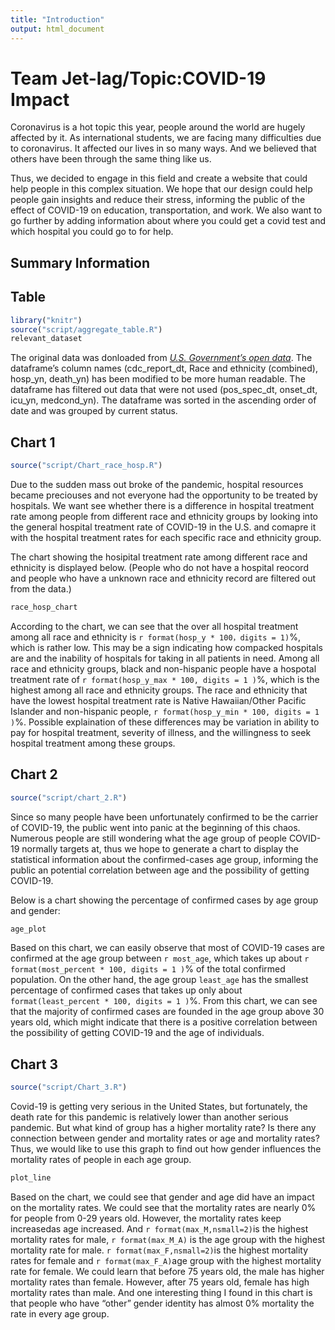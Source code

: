 ```yaml
---
title: "Introduction"
output: html_document
---
```


# Team Jet-lag/Topic:COVID-19 Impact

Coronavirus is a hot topic this year, people around the world are hugely affected by it. As international students, we are facing many difficulties due to coronavirus. It affected our lives in so many ways. And we believed that others have been through the same thing like us. 

Thus, we decided to engage in this field and create a website that could help people in this complex situation. We hope that our design could help people gain insights and reduce their stress, informing the public of the effect of COVID-19 on education, transportation, and work. We also want to go further by adding information about where you could get a covid test and which hospital you could go to for help. 



## Summary Information




## Table
```r
library("knitr")
source("script/aggregate_table.R")
relevant_dataset
```
The original data was donloaded from [_U.S. Government's open data_](https://catalog.data.gov/dataset/covid-19-case-surveillance-public-use-data).
The dataframe's column names (cdc_report_dt, Race and ethnicity (combined), hosp_yn, death_yn) has been modified to be more human readable. The dataframe has filtered out data that were not used (pos_spec_dt, onset_dt, icu_yn, medcond_yn). The dataframe was sorted in the ascending order of date and was grouped by current status.



## Chart 1
```r
source("script/Chart_race_hosp.R")
```
Due to the sudden mass out broke of the pandemic, hospital resources became 
preciouses and not everyone had the opportunity to be treated by hospitals. We
want see whether there is a difference in hospital treatment rate among people 
from different race and ethnicity groups by looking into the general hospital
treatment rate of COVID-19 in the U.S. and comapre it with the hospital 
treatment rates for each specific race and ethnicity group.

The chart showing the hosipital treatment rate among different race and 
ethnicity is displayed below.
(People who do not have a hospital reocord and people who have a unknown race
and ethnicity record are filtered out from the data.)
```r
race_hosp_chart
```
According to the chart, we can see that the over all hospital treatment among 
all race and ethnicity is `r format(hosp_y * 100，digits = 1) `%, which is 
rather low. This may be a sign indicating how compacked hospitals are and the 
inability of hospitals for taking in all patients in need. Among all race and
ethnicity groups, black and non-hispanic people have a hospotal treatment rate 
of `r format(hosp_y_max * 100, digits = 1 )`%, which is the highest among all 
race and ethnicity groups. The race and ethnicity that have the lowest hospital
treatment rate is Native Hawaiian/Other Pacific Islander and non-hispanic 
people, `r format(hosp_y_min * 100, digits = 1 )`%. Possible explaination of 
these differences may be variation in ability to pay for hospital treatment, 
severity of illness, and the willingness to seek hospital treatment among these
groups.



## Chart 2
```r
source("script/chart_2.R")
```
Since so many people have been unfortunately confirmed to be the carrier of COVID-19, 
the public went into panic at the beginning of this chaos. Numerous people are still 
wondering what the age group of people COVID-19 normally targets at, thus we hope to 
generate a chart to display the statistical information about the confirmed-cases age 
group, informing the public an potential correlation between age and the possibility 
of getting COVID-19.

Below is a chart showing the percentage of confirmed cases by age group and gender:
```r
age_plot
```

Based on this chart, we can easily observe that most of COVID-19 cases are confirmed 
at the age group between `r most_age`, which takes up about 
`r format(most_percent * 100, digits = 1 )`% of the total confirmed population. On 
the other hand, the age group `least_age` has the smallest percentage of confirmed 
cases that takes up only about `format(least_percent * 100, digits = 1 )`%. From 
this chart, we can see that the majority of confirmed cases are founded in the age 
group above 30 years old, which might indicate that there is a positive correlation 
between the possibility of getting COVID-19 and the age of individuals.



## Chart 3

```r
source("script/Chart_3.R")
```
Covid-19 is getting very serious in the United States, but fortunately, the death rate for this pandemic
is relatively lower than another serious pandemic. But what kind of group has a higher mortality rate? Is
there any connection between gender and mortality rates or age and mortality rates? Thus, we would like to
use this graph to find out how gender influences the mortality rates of people in each age group.
```r
plot_line
```

Based on the chart, we could see that gender and age did have an impact on the mortality rates. We could see
that the mortality rates are nearly 0% for people from 0-29 years old. However, the mortality rates keep 
increasedas age increased. And `r format(max_M,nsmall=2)`is the highest mortality rates for male, `r format(max_M_A)`
is the age group with the highest mortality rate for male. `r format(max_F,nsmall=2)`is the highest mortality rates for
female and `r format(max_F_A)`age group with the highest mortality rate for female. We could learn that before 75 years old,
the male has higher mortality rates than female. However, after 75 years old, female has high mortality rates than male. 
And one interesting thing I found in this chart is that people who have "other" gender identity has almost 0% mortality
the rate in every age group. 




